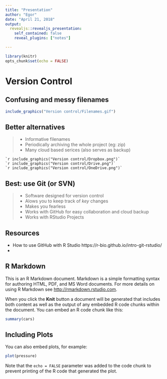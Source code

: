 ```yaml
---
title: "Presentation"
author: "Egor"
date: "April 21, 2018"
output: 
  revealjs::revealjs_presentation:
    self_contained: false
    reveal_plugins: ["notes"]

---
```


```r
library(knitr)
opts_chunk$set(echo = FALSE)
```



# Version Control

## Confusing and messy filenames
```r
include_graphics("Version control/Filenames.gif")
```


## Better alternatives 
> - Informative filenames
> - Periodically archiving the whole project (eg: zip)
> - Many cloud based serices (also serves as backup)

    `r include_graphics("Version control/Dropbox.png")`
    `r include_graphics("Version control/Drive.png")`
    `r include_graphics("Version control/OneDrive.png")`


## Best: use Git (or SVN)
> - Software designed for version control
> - Alows you to keep track of *key* changes
> - Makes you fearless
> - Works with GitHub for easy collaboration and cloud backup
> - Works with RStudio Projects


## Resources
 - How to use GitHub with R Studio https://r-bio.github.io/intro-git-rstudio/
 - 


## R Markdown

This is an R Markdown document. Markdown is a simple formatting syntax for authoring HTML, PDF, and MS Word documents. For more details on using R Markdown see <http://rmarkdown.rstudio.com>.

When you click the **Knit** button a document will be generated that includes both content as well as the output of any embedded R code chunks within the document. You can embed an R code chunk like this:

```r
summary(cars)
```

## Including Plots

You can also embed plots, for example:

```r
plot(pressure)
```

Note that the `echo = FALSE` parameter was added to the code chunk to prevent printing of the R code that generated the plot.

